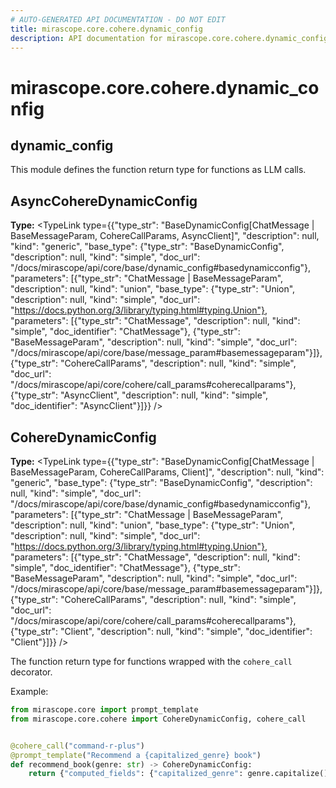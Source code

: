 ```yaml
---
# AUTO-GENERATED API DOCUMENTATION - DO NOT EDIT
title: mirascope.core.cohere.dynamic_config
description: API documentation for mirascope.core.cohere.dynamic_config
---
```


# mirascope.core.cohere.dynamic_config

## <ApiType type="Module" path="core/cohere/dynamic_config" symbolName="dynamic_config" /> dynamic_config

This module defines the function return type for functions as LLM calls.

## <ApiType type="Attribute" path="core/cohere/dynamic_config" symbolName="AsyncCohereDynamicConfig" /> AsyncCohereDynamicConfig

**Type:** <TypeLink type={{"type_str": "BaseDynamicConfig[ChatMessage | BaseMessageParam, CohereCallParams, AsyncClient]", "description": null, "kind": "generic", "base_type": {"type_str": "BaseDynamicConfig", "description": null, "kind": "simple", "doc_url": "/docs/mirascope/api/core/base/dynamic_config#basedynamicconfig"}, "parameters": [{"type_str": "ChatMessage | BaseMessageParam", "description": null, "kind": "union", "base_type": {"type_str": "Union", "description": null, "kind": "simple", "doc_url": "https://docs.python.org/3/library/typing.html#typing.Union"}, "parameters": [{"type_str": "ChatMessage", "description": null, "kind": "simple", "doc_identifier": "ChatMessage"}, {"type_str": "BaseMessageParam", "description": null, "kind": "simple", "doc_url": "/docs/mirascope/api/core/base/message_param#basemessageparam"}]}, {"type_str": "CohereCallParams", "description": null, "kind": "simple", "doc_url": "/docs/mirascope/api/core/cohere/call_params#coherecallparams"}, {"type_str": "AsyncClient", "description": null, "kind": "simple", "doc_identifier": "AsyncClient"}]}} />


## <ApiType type="Attribute" path="core/cohere/dynamic_config" symbolName="CohereDynamicConfig" /> CohereDynamicConfig

**Type:** <TypeLink type={{"type_str": "BaseDynamicConfig[ChatMessage | BaseMessageParam, CohereCallParams, Client]", "description": null, "kind": "generic", "base_type": {"type_str": "BaseDynamicConfig", "description": null, "kind": "simple", "doc_url": "/docs/mirascope/api/core/base/dynamic_config#basedynamicconfig"}, "parameters": [{"type_str": "ChatMessage | BaseMessageParam", "description": null, "kind": "union", "base_type": {"type_str": "Union", "description": null, "kind": "simple", "doc_url": "https://docs.python.org/3/library/typing.html#typing.Union"}, "parameters": [{"type_str": "ChatMessage", "description": null, "kind": "simple", "doc_identifier": "ChatMessage"}, {"type_str": "BaseMessageParam", "description": null, "kind": "simple", "doc_url": "/docs/mirascope/api/core/base/message_param#basemessageparam"}]}, {"type_str": "CohereCallParams", "description": null, "kind": "simple", "doc_url": "/docs/mirascope/api/core/cohere/call_params#coherecallparams"}, {"type_str": "Client", "description": null, "kind": "simple", "doc_identifier": "Client"}]}} />

The function return type for functions wrapped with the `cohere_call` decorator.

Example:

```python
from mirascope.core import prompt_template
from mirascope.core.cohere import CohereDynamicConfig, cohere_call


@cohere_call("command-r-plus")
@prompt_template("Recommend a {capitalized_genre} book")
def recommend_book(genre: str) -> CohereDynamicConfig:
    return {"computed_fields": {"capitalized_genre": genre.capitalize()}}
```



